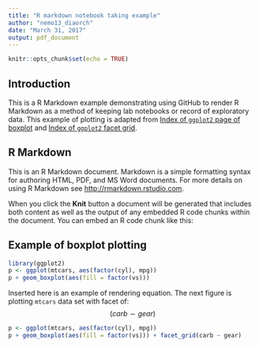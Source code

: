 ---
title: "R markdown notebook taking example"
author: "nemo13_diaorch"
date: "March 31, 2017"
output: pdf_document
---

```{r setup, include=FALSE}
knitr::opts_chunk$set(echo = TRUE)
```

## Introduction
This is a R Markdown example demonstrating using GitHub to render R Markdown as a method of keeping lab notebooks or record of exploratory data. This example of plotting is adapted from [Index of `ggplot2` page of boxplot](http://docs.ggplot2.org/0.9.3.1/geom_boxplot.html) and [Index of `ggplot2` facet grid](http://docs.ggplot2.org/0.9.3.1/facet_grid.html).  

## R Markdown

This is an R Markdown document. Markdown is a simple formatting syntax for authoring HTML, PDF, and MS Word documents. For more details on using R Markdown see <http://rmarkdown.rstudio.com>.  

When you click the **Knit** button a document will be generated that includes both content as well as the output of any embedded R code chunks within the document. You can embed an R code chunk like this:  

## Example of boxplot plotting

```{r boxplot, fig.width=6, fig.height=4, echo=TRUE}
library(ggplot2)
p <- ggplot(mtcars, aes(factor(cyl), mpg))
p + geom_boxplot(aes(fill = factor(vs)))
```

Inserted here is an example of \LaTeX rendering equation. The next figure is plotting `mtcars` data set with facet of: 
$$
(carb \sim gear)
$$

```{r facet, fig.width=6, fig.height=4, echo=TRUE}
p <- ggplot(mtcars, aes(factor(cyl), mpg))
p + geom_boxplot(aes(fill = factor(vs))) + facet_grid(carb ~ gear)
```